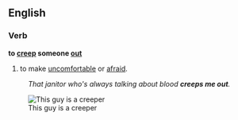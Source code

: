 == English ==

=== Verb ===
'''to [[creep]] someone [[out]]'''

# to make [[uncomfortable]] or [[afraid]].
: ''That janitor who's always talking about blood '''creeps me out'''.''

<!--to behave in a way which causes other people to feel as if you're strange, making them uncomfortable because of it; weird out.-->


[[Image:creeper.jpg|frame|right|This guy is a creeper]]